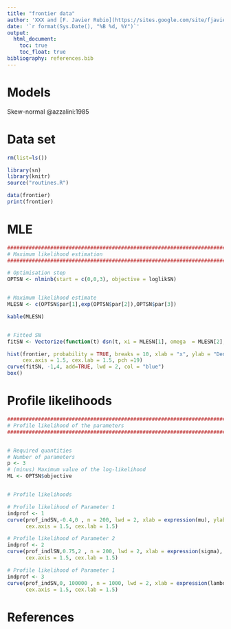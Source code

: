```yaml
---
title: "frontier data"
author: 'XXX and [F. Javier Rubio](https://sites.google.com/site/fjavierrubio67/)'
date: '`r format(Sys.Date(), "%B %d, %Y")`'
output:
  html_document:
    toc: true
    toc_float: true
bibliography: references.bib
---
```



# Models

Skew-normal @azzalini:1985

# Data set
```r
rm(list=ls())

library(sn)
library(knitr)
source("routines.R")

data(frontier)
print(frontier)
```


# MLE
```r

######################################################################################
# Maximum likelihood estimation
######################################################################################

# Optimisation step
OPTSN <- nlminb(start = c(0,0,3), objective = loglikSN)


# Maximum likelihood estimate
MLESN <- c(OPTSN$par[1],exp(OPTSN$par[2]),OPTSN$par[3])

kable(MLESN)


# Fitted SN
fitSN <- Vectorize(function(t) dsn(t, xi = MLESN[1], omega  = MLESN[2], alpha = MLESN[3], log = FALSE))

hist(frontier, probability = TRUE, breaks = 10, xlab = "x", ylab = "Density",
     cex.axis = 1.5, cex.lab = 1.5, pch =19) 
curve(fitSN, -1,4, add=TRUE, lwd = 2, col = "blue")
box()
```

# Profile likelihoods
```r

##################################################################################################
# Profile likelihood of the parameters
##################################################################################################


# Required quantities
# Number of parameters
p <- 3
# (minus) Maximum value of the log-likelihood
ML <- OPTSN$objective


# Profile likelihoods

# Profile likelihood of Parameter 1
indprof <- 1
curve(prof_indSN,-0.4,0 , n = 200, lwd = 2, xlab = expression(mu), ylab = "Profile Likelihood",
      cex.axis = 1.5, cex.lab = 1.5)

# Profile likelihood of Parameter 2
indprof <- 2
curve(prof_indlSN,0.75,2 , n = 200, lwd = 2, xlab = expression(sigma), ylab = "Profile Likelihood",
      cex.axis = 1.5, cex.lab = 1.5)

# Profile likelihood of Parameter 1
indprof <- 3
curve(prof_indSN,0, 100000 , n = 1000, lwd = 2, xlab = expression(lambda), ylab = "Profile Likelihood",
      cex.axis = 1.5, cex.lab = 1.5)
```


# References